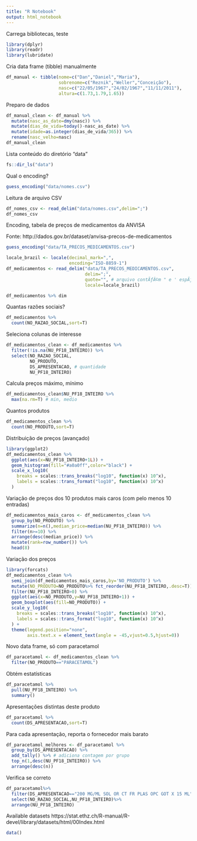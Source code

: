 ```yaml
---
title: "R Notebook"
output: html_notebook
---
```


Carrega bibliotecas, teste

```r
library(dplyr)
library(readr)
library(lubridate)
```

Cria data frame (tibble) manualmente

```r
df_manual <- tibble(nome=c("Dan","Daniel","Maria"),
                    sobrenome=c("Reznik","Weller","Conceição"),
                    nasc=c("22/05/1967","24/02/1967","11/11/2011"),
                    altura=c(1.73,1.79,1.65))
```

Preparo de dados

```r
df_manual_clean <- df_manual %>%
  mutate(nasc_as_date=dmy(nasc)) %>%
  mutate(dias_de_vida=today()-nasc_as_date) %>%
  mutate(idade=as.integer(dias_de_vida/365)) %>%
  rename(nasc_velho=nasc)
df_manual_clean
```

Lista conteúdo do diretório "data"

```r
fs::dir_ls("data")
```

Qual o encoding?

```r
guess_encoding("data/nomes.csv")
```


Leitura de arquivo CSV

```r
df_nomes_csv <- read_delim("data/nomes.csv",delim=";")
df_nomes_csv
```

Encoding, tabela de preços de medicamentos da ANVISA

Fonte: http://dados.gov.br/dataset/anvisa-precos-de-medicamentos

```r
guess_encoding("data/TA_PRECOS_MEDICAMENTOS.csv")
```


```r
locale_brazil <- locale(decimal_mark=",",
                        encoding="ISO-8859-1")
df_medicamentos <- read_delim("data/TA_PRECOS_MEDICAMENTOS.csv",
                              delim=";",
                              quote="", # arquivo contÃƒÂ©m " e ' espÃƒÂºrios
                              locale=locale_brazil)

df_medicamentos %>% dim
```

Quantas razões sociais?

```r
df_medicamentos %>%
  count(NO_RAZAO_SOCIAL,sort=T)
```

Seleciona colunas de interesse

```r
df_medicamentos_clean <- df_medicamentos %>%
  filter(!is.na(NU_PF18_INTEIRO)) %>%
  select(NO_RAZAO_SOCIAL,
         NO_PRODUTO,
         DS_APRESENTACAO, # quantidade
         NU_PF18_INTEIRO)
```

Calcula preços máximo, mínimo

```r
df_medicamentos_clean$NU_PF18_INTEIRO %>%
  max(na.rm=T) # min, medio
```

Quantos produtos

```r
df_medicamentos_clean %>%
  count(NO_PRODUTO,sort=T)
```

Distribuição de preços (avançado)

```r
library(ggplot2)
df_medicamentos_clean %>%
  ggplot(aes(x=NU_PF18_INTEIRO+1L)) +
  geom_histogram(fill="#a0a0ff",color="black") +
  scale_x_log10(
    breaks = scales::trans_breaks("log10", function(x) 10^x),
    labels = scales::trans_format("log10", function(x) 10^x)
  )
```

Variação de preços dos 10 produtos mais caros (com pelo menos 10 entradas)

```r
df_medicamentos_mais_caros <- df_medicamentos_clean %>%
  group_by(NO_PRODUTO) %>%
  summarize(n=n(),median_price=median(NU_PF18_INTEIRO)) %>%
  filter(n>=10) %>%
  arrange(desc(median_price)) %>%
  mutate(rank=row_number()) %>%
  head(8)
```

Variação dos preços

```r
library(forcats)
df_medicamentos_clean %>%
  semi_join(df_medicamentos_mais_caros,by='NO_PRODUTO') %>%
  mutate(NO_PRODUTO=NO_PRODUTO%>% fct_reorder(NU_PF18_INTEIRO,.desc=T)) %>%
  filter(NU_PF18_INTEIRO>0) %>%
  ggplot(aes(x=NO_PRODUTO,y=NU_PF18_INTEIRO+1)) +
  geom_boxplot(aes(fill=NO_PRODUTO)) +
  scale_y_log10(
    breaks = scales::trans_breaks("log10", function(x) 10^x),
    labels = scales::trans_format("log10", function(x) 10^x)
  ) +
  theme(legend.position="none",
        axis.text.x = element_text(angle = -45,vjust=0.5,hjust=0))
```

Novo data frame, só com paracetamol

```r
df_paracetamol <- df_medicamentos_clean %>%
  filter(NO_PRODUTO=="PARACETAMOL")
```

Obtém estatísticas

```r
df_paracetamol %>%
  pull(NU_PF18_INTEIRO) %>%
  summary()
```

Apresentações distintas deste produto

```r
df_paracetamol %>%
  count(DS_APRESENTACAO,sort=T)
```

Para cada apresentação, reporta o fornecedor mais barato

```r
df_paracetamol_melhores <- df_paracetamol %>%
  group_by(DS_APRESENTACAO) %>%
  add_tally() %>% # adiciona contagem por grupo
  top_n(1,desc(NU_PF18_INTEIRO)) %>%
  arrange(desc(n))
```

Verifica se correto

```r
df_paracetamol%>%
  filter(DS_APRESENTACAO=="200 MG/ML SOL OR CT FR PLAS OPC GOT X 15 ML")%>%
  select(NO_RAZAO_SOCIAL,NU_PF18_INTEIRO)%>%
  arrange(NU_PF18_INTEIRO)
```

Available datasets
https://stat.ethz.ch/R-manual/R-devel/library/datasets/html/00Index.html
```r
data()
```

